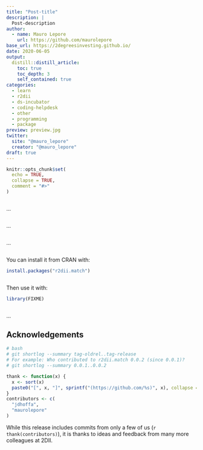 ```yaml
---
title: "Post-title"
description: |
  Post-description
author:
  - name: Mauro Lepore
    url: https://github.com/maurolepore
base_url: https://2degreesinvesting.github.io/
date: 2020-06-05
output: 
  distill::distill_article:
    toc: true
    toc_depth: 3
    self_contained: true
categories:
  - learn
  - r2dii
  - ds-incubator
  - coding-helpdesk
  - other
  - programming
  - package
preview: preview.jpg
twitter:
  site: "@mauro_lepore"
  creator: "@mauro_lepore"
draft: true
---
```


```r
knitr::opts_chunk$set(
  echo = TRUE,
  collapse = TRUE,
  comment = "#>"
)
```

```r
```

...

```r
```

...

```r
```

...

```r
```

You can install it from CRAN with:

```r
install.packages("r2dii.match")
```

```r
```

Then use it with:

```r
library(FIXME)
```

```r
```

...

## Acknowledgements

```r
# bash
# git shortlog --summary tag-oldrel..tag-release
# For example: Who contributed to r2dii.match 0.0.2 (since 0.0.1)?
# git shortlog --summary 0.0.1..0.0.2

thank <- function(x) {
  x <- sort(x)
  paste0("[", x, "]", sprintf("(https://github.com/%s)", x), collapse = ", ")
}
contributors <- c(
  "jdhoffa",
  "maurolepore"
)
```

While this release includes commits from only a few of us (`r thank(contributors)`), it is thanks to ideas and feedback from many more colleagues at 2DII.
